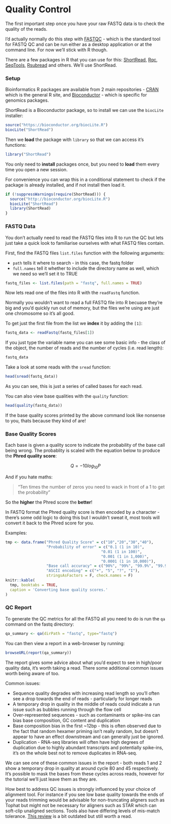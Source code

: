 
# Quality Control

The first important step once you have your raw FASTQ data is to check the quality of the reads.

I'd actually normally do this step with [FASTQC](https://www.bioinformatics.babraham.ac.uk/projects/fastqc/) - which is the standard tool for FASTQ QC and can be run either as a desktop application or at the command line. For now we'll stick with R though.

There are a few packages in R that you can use for this: [ShortRead](https://bioconductor.org/packages/release/bioc/html/ShortRead.html), [Rqc](http://bioconductor.org/packages/release/bioc/html/Rqc.html), [SeqTools](https://bioconductor.org/packages/release/bioc/html/seqTools.html), [Rsubread](https://bioconductor.org/packages/release/bioc/html/Rsubread.html) and others. We'll use ShortRead. 

### Setup

Bioinformatics R packages are available from 2 main repositories - [CRAN](https://cran.r-project.org/) which is the general R site, and [Bioconductor](http://www.bioconductor.org/) - which is specific for genomics packages.

ShortRead is a Bioconductor package, so to install we can use the ```biocLite``` installer:

```r
source("https://bioconductor.org/biocLite.R")
biocLite("ShortRead")
```

Then we **load** the package with ```library``` so that we can access it's functions:

```r
library("ShortRead")
```

You only need to **install** packages once, but you need to **load** them every time you open a new session.

For convenience you can wrap this in a conditional statement to check if the package is already installed, and if not install then load it.

```r
if (!suppressWarnings(require(ShortRead))) {
  source("http://bioconductor.org/biocLite.R")
  biocLite("ShortRead")
  library(ShortRead)
}
```

### FASTQ Data

You don't actually need to read the FASTQ files into R to run the QC but lets just take a quick look to familiarise ourselves with what FASTQ files contain.

First, find the FASTQ files ```list.files``` function with the following arguments:

* ```path``` tells it where to search - in this case, the fastq folder
* ```full.names``` tell it whether to include the directory name as well, which we need so we'll set it to TRUE

```r
fastq_files <- list.files(path = "fastq", full.names = TRUE)
```

Now lets read one of the files into R with the ```readFastq``` function.

Normally you wouldn't want to read a full FASTQ file into R becuase they're big and you'd quickly run out of memory, but the files we're using are just one chromosome so it's all good.

To get just the first file from the list we **index** it by adding the ```[1]```:

```r
fastq_data <- readFastq(fastq_files[1])
```

If you just type the variable name you can see some basic info - the class of the object, the number of reads and the number of cycles (i.e. read length):

```r
fastq_data
```

Take a look at some reads with the ```sread``` function:

```r
head(sread(fastq_data))
```

As you can see, this is just a series of called bases for each read.

You can also view base qualities with the ```quality``` function:

```r
head(quality(fastq_data))
```

If the base quality scores printed by the above command look like nonsense to you, thats because they kind of are!

### Base Quality Scores

Each base is given a quality score to indicate the probability of the base call being wrong. The probablity is scaled with the equation below to produce the **Phred quality score**:

$$ Q = -10 log_{10} P $$

And if you hate maths:

> "Ten times the number of zeros you need to wack in front of a 1 to get the probability"

So the **higher** the Phred score the **better**!

In FASTQ format the Phred quality score is then encoded by a character - there's some odd logic to doing this but I wouldn't sweat it, most tools will convert it back to the Phred score for you.

Examples:

```r
tmp <- data.frame("Phred Quality Score" = c("10","20","30","40"),
                  "Probability of error" = c("0.1 (1 in 10)", 
                                          "0.01 (1 in 100)",
                                          "0.001 (1 in 1,000)",
                                          "0.0001 (1 in 10,000)"),
                  "Base call accuracy" = c("90%", "99%", "99.9%", "99.99%"),
                  "ASCII encoding" = c("+", "5", "?", "I"),
                  stringsAsFactors = F, check.names = F)
knitr::kable(
  tmp, booktabs = TRUE,
  caption = 'Converting base quality scores.'
)
```

### QC Report

To generate the QC metrics for all the FASTQ all you need to do is run the ```qa``` command on the fastq directory:

```r
qa_summary <- qa(dirPath = "fastq", type="fastq")
```

You can then view a report in a web-browser by running:

```r
browseURL(report(qa_summary))
```

The report gives some advice about what you'd expect to see in high/poor quality data, it's worth taking a read. There some additional common issues worth being aware of too.

Common issues:

* Sequence quality degrades with increasing read length so you'll often see a drop towards the end of reads - particularly for longer reads
* A temporary drop in quality in the middle of reads could indicate a run issue such as bubbles running through the flow cell
* Over-represented sequences - such as contaminants or spike-ins can bias base composition, GC content and duplication
* Base composition bias in the first ~12bp - this is often observed due to the fact that random hexamer priming isn't really random, but doesn't appear to have an effect downstream and can generally just be ignored.
* Duplication - RNA-seq libraries will often have high degrees of duplication due to highly abundant transcripts and potentially spike-ins, it's on the whole best not to remove duplicates in RNA-seq.

We can see one of these common issues in the report - both reads 1 and 2 show a temporary drop in quality at around cycle 80 and 45 respectively. It's possible to mask the bases from these cycles across reads, however for the tutorial we'll just leave them as they are.

How best to address QC issues is strongly influenced by your choice of alignment tool. For instance if you see low base quality towards the ends of your reads trimming would be advisable for non-truncating aligners such as Tophat but might not be necessary for aligners such as STAR which can soft-clip unaligned sections. Tools also have differing levels of mis-match tolerance. [This review](http://www.nature.com/nmeth/journal/v10/n12/full/nmeth.2722.html) is a bit outdated but still worth a read.